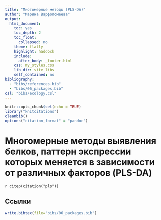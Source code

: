 ```yaml
---
title: "Многомерные методы (PLS-DA)"
author: "Марина Варфоломеева"
output:
  html_document:
    toc: yes
    toc_depth: 2
    toc_float:
      collapsed: no
    theme: flatly
    highlight: haddock
    include:
      after_body: _footer.html
    css: my_styles.css
    lib_dir: site_libs
    self_contained: no
bibliography:
  - "bibs/references.bib"
  - "bibs/06_packages.bib"
csl: "bibs/ecology.csl"
---
```


```r
knitr::opts_chunk$set(echo = TRUE)
library("knitcitations")
cleanbib()
options("citation_format" = "pandoc")
```

# Многомерные методы выявления белков, паттерн экспрессии которых меняется в зависимости от различных факторов (PLS-DA)

`r citep(citation("pls"))`

## Ссылки

```r
write.bibtex(file="bibs/06_packages.bib")
```
